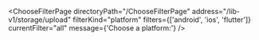 

<ChooseFilterPage
  directoryPath="/ChooseFilterPage"
  address="/lib-v1/storage/upload"
  filterKind="platform"
  filters={['android', 'ios', 'flutter']}
  currentFilter="all"
  message={'Choose a platform:'}
/>
